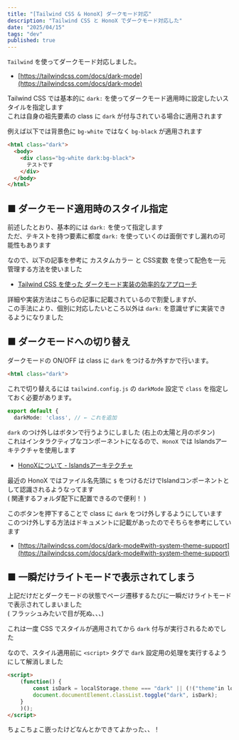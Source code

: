 ```yaml
---
title: "[Tailwind CSS & HonoX] ダークモード対応"
description: "Tailwind CSS と HonoX でダークモード対応した"
date: "2025/04/15"
tags: "dev"
published: true
---
```


`Tailwind` を使ってダークモード対応しました。

- [https://tailwindcss.com/docs/dark-mode](https://tailwindcss.com/docs/dark-mode)

Tailwind CSS では基本的に `dark:` を使ってダークモード適用時に設定したいスタイルを指定します  
これは自身の祖先要素の class に `dark` が付与されている場合に適用されます 

例えば以下では背景色に `bg-white` ではなく `bg-black` が適用されます

```html
<html class="dark">
  <body>
    <div class="bg-white dark:bg-black">
      テストです
    </div>
  </body>
</html>
```

## ■ ダークモード適用時のスタイル指定

前述したとおり、基本的には `dark:` を使って指定します  
ただ、テキストを持つ要素に都度 `dark:` を使っていくのは面倒ですし漏れの可能性もあります

なので、以下の記事を参考に カスタムカラー と CSS変数 を使って配色を一元管理する方法を使いました

- [Tailwind CSS を使った ダークモード実装の効率的なアプローチ](https://zenn.dev/deer/articles/d3b104ac97711d)

詳細や実装方法はこちらの記事に記載されているので割愛しますが、  
この手法により、個別に対応したいところ以外は `dark:` を意識せずに実装できるようになりました

## ■ ダークモードへの切り替え

ダークモードの ON/OFF は class に `dark` をつけるか外すかで行います。

```html
<html class="dark">
```

これで切り替えるには `tailwind.config.js` の `darkMode` 設定で `class` を指定しておく必要があります。

```typescript
export default {
  darkMode: 'class', // ← これを追加
```

`dark` のつけ外しはボタンで行うようにしました (右上の太陽と月のボタン)  
これはインタラクティブなコンポーネントになるので、`HonoX` では Islandsアーキテクチャを使用します

- [HonoXについて - Islandsアーキテクチャ](https://zenn.dev/yusukebe/articles/724940fa3f2450#islands%E3%82%A2%E3%83%BC%E3%82%AD%E3%83%86%E3%82%AF%E3%83%81%E3%83%A3)

最近の HonoX ではファイル名先頭に `$` をつけるだけでIslandコンポーネントとして認識されるようなってます  
( 関連するフォルダ配下に配置できるので便利！ )

このボタンを押下することで class に `dark` をつけ外しするようにしています  
このつけ外しする方法はドキュメントに記載があったのでそちらを参考にしています

- [https://tailwindcss.com/docs/dark-mode#with-system-theme-support](https://tailwindcss.com/docs/dark-mode#with-system-theme-support)


## ■ 一瞬だけライトモードで表示されてしまう

上記だけだとダークモードの状態でページ遷移するたびに一瞬だけライトモードで表示されてしまいました  
( フラッシュみたいで目が死ぬ、、、)

これは一度 CSS でスタイルが適用されてから `dark` 付与が実行されるためでした

なので、スタイル適用前に `<script>` タグで `dark` 設定用の処理を実行するようにして解消しました

```html
<script>
    (function() {
        const isDark = localStorage.theme === "dark" || (!("theme"in localStorage) && window.matchMedia("(prefers-color-scheme: dark)").matches);
        document.documentElement.classList.toggle("dark", isDark);
    }
    )();
</script>
```

ちょこちょこ嵌ったけどなんとかできてよかった、、！